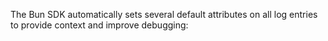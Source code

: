 The Bun SDK automatically sets several default attributes on all log entries to provide context and improve debugging:

<Include name="logs/default-attributes/core" />

<Include name="logs/default-attributes/message-template" />

<Include name="logs/default-attributes/message-template-examples/javascript" />

<Include name="logs/default-attributes/server" />

<Include name="logs/default-attributes/user" />

<Include name="logs/default-attributes/integration" />
